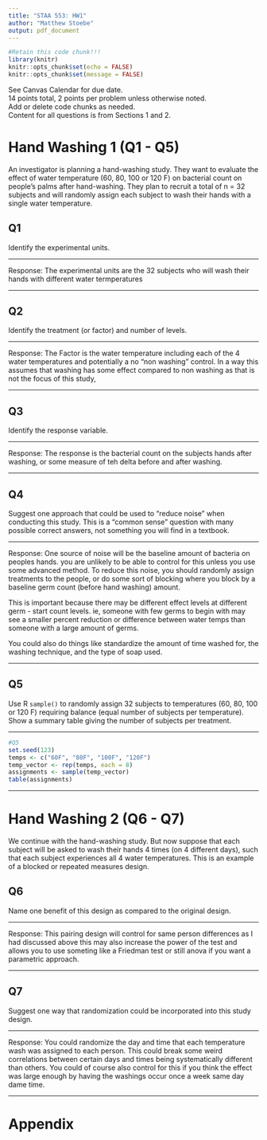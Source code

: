 ```yaml
---
title: "STAA 553: HW1"
author: "Matthew Stoebe"
output: pdf_document
---
```


```r
#Retain this code chunk!!!
library(knitr)
knitr::opts_chunk$set(echo = FALSE)
knitr::opts_chunk$set(message = FALSE)
```

See Canvas Calendar for due date.  
14 points total, 2 points per problem unless otherwise noted.  
Add or delete code chunks as needed.  
Content for all questions is from Sections 1 and 2.  


# Hand Washing 1 (Q1 - Q5)

An investigator is planning a hand-washing study.  They want to evaluate the effect of water temperature (60, 80, 100 or 120 F) on bacterial count on people’s palms after hand-washing.  They plan to recruit a total of n = 32 subjects and will randomly assign each subject to wash their hands with a single water temperature.

## Q1

Identify the experimental units.

*****
Response: 
The experimental units are the 32 subjects who will wash their hands with different water termperatures

*****

## Q2

Identify the treatment (or factor) and number of levels. 

*****
Response: 
The Factor is the water temperature including  each of the 4 water temperatures and potentially a no "non washing" control. In a way this assumes that washing has some effect compared to non washing as that is not the focus of this study, 

*****

## Q3

Identify the response variable.

*****
Response: 
The response is the bacterial count on the subjects hands after washing, or some measure of teh delta before and after washing. 

*****

## Q4

Suggest one approach that could be used to "reduce noise" when conducting this study.  This is a "common sense" question with many possible correct answers, not something you will find in a textbook.

*****
Response: 
One source of noise will be the baseline amount of bacteria on peoples hands. you are unlikely to be able to control for this unless you use some advanced method. To reduce this noise, you should randomly assign treatments to the people, or do some sort of blocking where you block by a baseline germ count (before hand washing) amount. 

This is important because there may be different effect levels at different germ - start count levels. ie, someone with few germs to begin with may see a smaller percent reduction or difference between water temps than someone with a large amount of germs. 

You could also do things like standardize the amount of time washed for, the washing technique, and the type of soap used.

*****

## Q5

Use R `sample()` to randomly assign 32 subjects to temperatures (60, 80, 100 or 120 F) requiring balance (equal number of subjects per temperature).  Show a summary table giving the number of subjects per treatment.

*****
```r
#Q5
set.seed(123)
temps <- c("60F", "80F", "100F", "120F")
temp_vector <- rep(temps, each = 8)
assignments <- sample(temp_vector)
table(assignments)
```
*****

# Hand Washing 2 (Q6 - Q7)

We continue with the hand-washing study.  But now suppose that each subject will be asked to wash their hands 4 times (on 4 different days), such that each subject experiences all 4 water temperatures.  This is an example of a blocked or repeated measures design. 

## Q6

Name one benefit of this design as compared to the original design.

*****
Response:
This pairing design will control for same person differences as I had discussed above this may also increase the power of the test and allows you to use someting like a Friedman test or still anova if you want a parametric approach. 

*****

## Q7

Suggest one way that randomization could be incorporated into this study design.

*****

Response:
You could randomize the day and time that each temperature wash was assigned to each person. This could break some weird correlations between certain days and times being systematically different than others. You could of course also control for this if you think the effect was large enough by having the washings occur once a week same day dame time. 

*****

# Appendix
```r
```